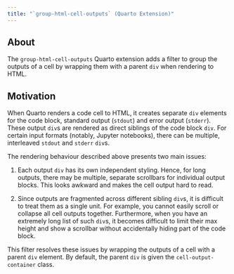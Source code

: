 ```yaml
---
title: "`group-html-cell-outputs` (Quarto Extension)"
---
```


## About

The `group-html-cell-outputs` Quarto extension adds a filter to group the outputs of a cell
by wrapping them with a parent `div` when rendering to HTML.

## Motivation

When Quarto renders a code cell to HTML,
it creates separate `div` elements for the code block, standard output (`stdout`) and error output (`stderr`).
These output `div`s are rendered as direct siblings of the code block `div`.
For certain input formats (notably, Jupyter notebooks),
there can be multiple, interleaved `stdout` and `stderr` `div`s.

The rendering behaviour described above presents two main issues:

1. Each output `div` has its own independent styling.
   Hence, for long outputs, there may be multiple, separate scrollbars for
   individual output blocks.
   This looks awkward and makes the cell output hard to read.

1. Since outputs are fragmented across different sibling `div`s,
   it is difficult to treat them as a single unit.
   For example, you cannot easily scroll or collapse all cell outputs together.
   Furthermore, when you have an extremely long list of such `div`s,
   it becomes difficult to limit their max height and show a scrollbar
   without accidentally hiding part of the code block.

This filter resolves these issues by wrapping the outputs of a cell
with a parent `div` element.
By default, the parent `div` is given the `cell-output-container` class.
